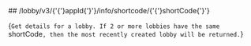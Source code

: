 
<MethodPill method="get" />
## /lobby/v3/{'{'}appId{'}'}/info/shortcode/{'{'}shortCode{'}'}

{`Get details for a lobby. If 2 or more lobbies have the same `shortCode`, then the most recently created lobby will be returned.`}